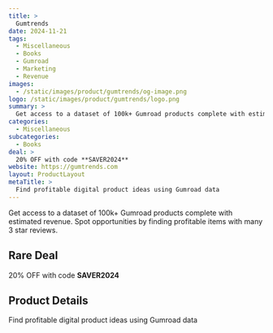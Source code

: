 ```yaml
---
title: >
  Gumtrends
date: 2024-11-21
tags:
  - Miscellaneous
  - Books
  - Gumroad
  - Marketing
  - Revenue
images:
  - /static/images/product/gumtrends/og-image.png
logo: /static/images/product/gumtrends/logo.png
summary: >
  Get access to a dataset of 100k+ Gumroad products complete with estimated revenue. Spot opportunities by finding profitable items with many 3 star reviews.
categories:
  - Miscellaneous
subcategories:
  - Books
deal: >
  20% OFF with code **SAVER2024**
website: https://gumtrends.com
layout: ProductLayout
metaTitle: >
  Find profitable digital product ideas using Gumroad data
---
```

Get access to a dataset of 100k+ Gumroad products complete with estimated revenue. Spot opportunities by finding profitable items with many 3 star reviews.

## Rare Deal

20% OFF with code **SAVER2024**

## Product Details
Find profitable digital product ideas using Gumroad data


